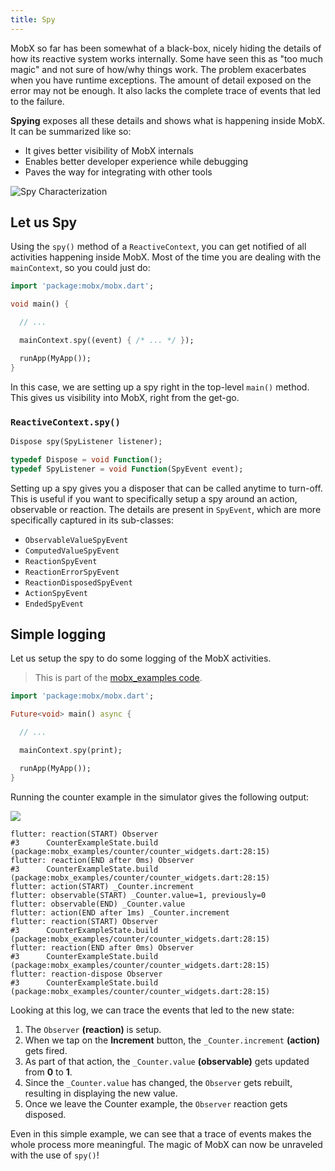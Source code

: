 ```yaml
---
title: Spy
---
```


MobX so far has been somewhat of a black-box, nicely hiding the details of how its reactive system works internally. Some have seen this as "too much magic" and not sure of how/why things work. The problem exacerbates when you have runtime exceptions. The amount of detail exposed on the error may not be enough. It also lacks the complete trace of events that led to the failure.

**Spying** exposes all these details and shows what is happening inside MobX. It can be summarized like so:

- It gives better visibility of MobX internals
- Enables better developer experience while debugging
- Paves the way for integrating with other tools


<img src={spy} alt="Spy Characterization" />

## Let us Spy

Using the `spy()` method of a `ReactiveContext`, you can get notified of all activities happening inside MobX. Most of the time you are dealing with the `mainContext`, so you could just do:

```dart {7}
import 'package:mobx/mobx.dart';

void main() {

  // ...

  mainContext.spy((event) { /* ... */ });

  runApp(MyApp());
}
```

In this case, we are setting up a spy right in the top-level `main()` method. This gives us visibility into MobX, right from the get-go.

### `ReactiveContext.spy()`

```dart {1}
Dispose spy(SpyListener listener);

typedef Dispose = void Function();
typedef SpyListener = void Function(SpyEvent event);

```

Setting up a spy gives you a disposer that can be called anytime to turn-off. This is useful if you want to specifically setup a spy around an action, observable or reaction. The details are present in `SpyEvent`, which are more specifically captured in its sub-classes:

- `ObservableValueSpyEvent`
- `ComputedValueSpyEvent`
- `ReactionSpyEvent`
- `ReactionErrorSpyEvent`
- `ReactionDisposedSpyEvent`
- `ActionSpyEvent`
- `EndedSpyEvent`

## Simple logging

Let us setup the spy to do some logging of the MobX activities.

> This is part of the [mobx_examples code](https://github.com/mobxjs/mobx.dart/blob/master/mobx_examples/lib/main.dart#L26).

```dart {7}
import 'package:mobx/mobx.dart';

Future<void> main() async {

  // ...

  mainContext.spy(print);

  runApp(MyApp());
}
```

Running the counter example in the simulator gives the following output:


<img src={counterSpy} width={300} />

```{1,5,6,9,13}
flutter: reaction(START) Observer
#3      CounterExampleState.build (package:mobx_examples/counter/counter_widgets.dart:28:15)
flutter: reaction(END after 0ms) Observer
#3      CounterExampleState.build (package:mobx_examples/counter/counter_widgets.dart:28:15)
flutter: action(START) _Counter.increment
flutter: observable(START) _Counter.value=1, previously=0
flutter: observable(END) _Counter.value
flutter: action(END after 1ms) _Counter.increment
flutter: reaction(START) Observer
#3      CounterExampleState.build (package:mobx_examples/counter/counter_widgets.dart:28:15)
flutter: reaction(END after 0ms) Observer
#3      CounterExampleState.build (package:mobx_examples/counter/counter_widgets.dart:28:15)
flutter: reaction-dispose Observer
#3      CounterExampleState.build (package:mobx_examples/counter/counter_widgets.dart:28:15)
```

Looking at this log, we can trace the events that led to the new state:

1. The `Observer` **(reaction)** is setup.
2. When we tap on the **Increment** button, the `_Counter.increment` **(action)** gets fired.
3. As part of that action, the `_Counter.value` **(observable)** gets updated from **0** to **1**.
4. Since the `_Counter.value` has changed, the `Observer` gets rebuilt, resulting in displaying the new value.
5. Once we leave the Counter example, the `Observer` reaction gets disposed.

Even in this simple example, we can see that a trace of events makes the whole process more meaningful. The magic of MobX can now be unraveled with the use of `spy()`!
